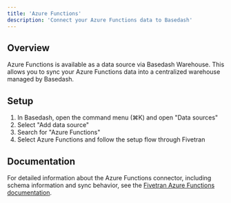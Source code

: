 ```yaml
---
title: 'Azure Functions'
description: 'Connect your Azure Functions data to Basedash'
---
```


## Overview

Azure Functions is available as a data source via Basedash Warehouse. This allows you to sync your Azure Functions data into a centralized warehouse managed by Basedash.

## Setup

1. In Basedash, open the command menu (⌘K) and open "Data sources"
2. Select "Add data source"
3. Search for "Azure Functions"
4. Select Azure Functions and follow the setup flow through Fivetran

## Documentation

For detailed information about the Azure Functions connector, including schema information and sync behavior, see the [Fivetran Azure Functions documentation](https://fivetran.com/docs/connectors/functions/azure-functions).
